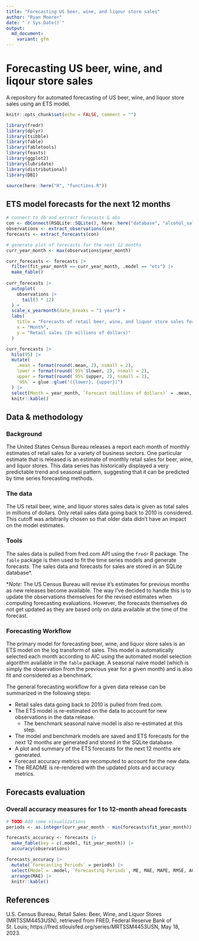 ```yaml
---
title: "Forecasting US beer, wine, and liqour store sales"
author: "Ryan Moerer"
date: "`r Sys.Date()`"
output:
  md_document:
    variant: gfm
---
```


# Forecasting US beer, wine, and liqour store sales

A repository for automated forecasting of US beer, wine, and liquor store sales using an ETS model.

```r
knitr::opts_chunk$set(echo = FALSE, comment = "")

library(fredr)
library(dplyr)
library(tsibble)
library(fable)
library(fabletools)
library(feasts)
library(ggplot2)
library(lubridate)
library(distributional)
library(DBI)

source(here::here("R", "functions.R"))
```

## ETS model forecasts for the next 12 months

```r
# connect to db and extract forecasts & obs
con <- dbConnect(RSQLite::SQLite(), here::here("database", "alcohol_sales.sqlite"))
observations <- extract_observations(con)
forecasts <- extract_forecasts(con)
```

```r
# generate plot of forecasts for the next 12 months
curr_year_month <- max(observations$year_month)

curr_forecasts <- forecasts |> 
  filter(fit_year_month == curr_year_month, .model == "ets") |> 
  make_fable()
  
curr_forecasts |> 
  autoplot(
    observations |> 
      tail(3 * 12)
  ) +
  scale_x_yearmonth(date_breaks = "1 year") +
  labs(
    title = "Forecasts of retail beer, wine, and liquor store sales for the next 12 months",
    x = "Month",
    y = "Retail sales (In millions of dollars)"
  )
```


```r
curr_forecasts |> 
  hilo(95) |> 
  mutate(
    .mean = format(round(.mean, 2), nsmall = 2),
    lower = format(round(`95%`$lower, 2), nsmall = 2),
    upper = format(round(`95%`$upper, 2), nsmall = 2),
    `95%` = glue::glue("({lower}, {upper})")
  ) |> 
  select(Month = year_month, `Forecast (millions of dollars)` = .mean, `95% Prediction Interval` = `95%`) |> 
  knitr::kable()
```

## Data & methodology

### Background

The United States Census Bureau releases a report each month of monthly estimates of retail sales for a variety of business sectors. One particular estimate that is released is an estimate of monthly retail sales for beer, wine, and liquor stores. This data series has historically displayed a very predictable trend and seasonal pattern, suggesting that it can be predicted by time series forecasting methods.

### The data

The US retail beer, wine, and liquor stores sales data is given as total sales in millions of dollars. Only retail sales data going back to 2010 is considered. This cutoff was arbitrarily chosen so that older data didn't have an impact on the model estimates.

### Tools

The sales data is pulled from fred.com API using the `fredr` R package. The `fable` package is then used to fit the time series models and generate forecasts. The sales data and forecasts for sales are stored in an SQLite database*.

\**Note*: The US Census Bureau will revise it's estimates for previous months as new releases become available. The way I've decided to handle this is to update the observations themselves for the revised estimates when computing forecasting evaluations. However, the forecasts themselves do not get updated as they are based only on data available at the time of the forecast. 

### Forecasting Workflow

The primary model for forecasting beer, wine, and liquor store sales is an ETS model on the log transform of sales. This model is automatically selected each month according to AIC using the automated model selection algorithm available in the `fable` package. A seasonal naive model (which is simply the observation from the previous year for a given month) and is also fit and considered as a benchmark.

The general forecasting workflow for a given data release can be summarized in the following steps:

* Retail sales data going back to 2010 is pulled from fred.com.
* The ETS model is re-estimated on the data to account for new observations in the data release.
  - The benchmark seasonal naive model is also re-estimated at this step.
* The model and benchmark models are saved and ETS forecasts for the next 12 months are generated and stored in the SQLite database.
* A plot and summary of the ETS forecasts for the next 12 months are generated.
* Forecast accuracy metrics are recomputed to account for the new data.
* The README is re-rendered with the updated plots and accuracy metrics.

## Forecasts evaluation

### Overall accuracy measures for 1 to 12-month ahead forecasts

```r
# TODO Add some visualizations
periods <- as.integer(curr_year_month - min(forecasts$fit_year_month))

forecasts_accuracy <- forecasts |> 
  make_fable(key = c(.model, fit_year_month)) |> 
  accuracy(observations)

forecasts_accuracy |> 
  mutate(`Forecasting Periods` = periods) |> 
  select(Model = .model, `Forecasting Periods`, ME, MAE, MAPE, RMSE, ACF1) |> 
  arrange(MAE) |> 
  knitr::kable()
```

## References

U.S. Census Bureau, Retail Sales: Beer, Wine, and Liquor Stores (MRTSSM4453USN), retrieved from FRED, Federal Reserve Bank of St. Louis; https://fred.stlouisfed.org/series/MRTSSM4453USN, May 18, 2023.